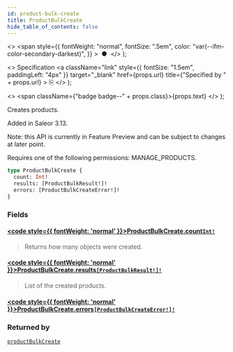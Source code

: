 ```yaml
---
id: product-bulk-create
title: ProductBulkCreate
hide_table_of_contents: false
---
```


  <>
    <span
      style={{
        fontWeight: "normal",
        fontSize: ".5em",
        color: "var(--ifm-color-secondary-darkest)",
      }}
    >
      &nbsp;●&nbsp;
    </span>
  </>
);

  <>
    Specification
    <a
      className="link"
      style={{ fontSize: "1.5em", paddingLeft: "4px" }}
      target="\_blank"
      href={props.url}
      title={"Specified by " + props.url}
    >
      ⎘
    </a>
  </>
);

  <>
    <span className={"badge badge--" + props.class}>{props.text}</span>
  </>
);

Creates products.

Added in Saleor 3.13.

Note: this API is currently in Feature Preview and can be subject to changes at later point.

Requires one of the following permissions: MANAGE_PRODUCTS.

```graphql
type ProductBulkCreate {
  count: Int!
  results: [ProductBulkResult!]!
  errors: [ProductBulkCreateError!]!
}
```

### Fields

#### [<code style={{ fontWeight: 'normal' }}>ProductBulkCreate.<b>count</b></code>](#)<Bullet />[`Int!`](../../api-reference/scalars/int) <Badge class="secondary" text="non-null"/> <Badge class="secondary" text="scalar"/>

> Returns how many objects were created.

#### [<code style={{ fontWeight: 'normal' }}>ProductBulkCreate.<b>results</b></code>](#)<Bullet />[`[ProductBulkResult!]!`](../../api-reference/objects/product-bulk-result) <Badge class="secondary" text="non-null"/> <Badge class="secondary" text="object"/>

> List of the created products.

#### [<code style={{ fontWeight: 'normal' }}>ProductBulkCreate.<b>errors</b></code>](#)<Bullet />[`[ProductBulkCreateError!]!`](../../api-reference/objects/product-bulk-create-error) <Badge class="secondary" text="non-null"/> <Badge class="secondary" text="object"/>

>

### Returned by

[`productBulkCreate`](../../api-reference/mutations/product-bulk-create) <Badge class="secondary" text="mutation"/>
